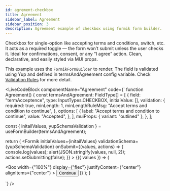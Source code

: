 ```yaml
---
id: agrement-checkbox
title: Agreement
sidebar_label: Agreement
sidebar_position: 3
description: Agreement example of checkbox using formik form builder.
---
```



Checkbox for single-option like accepting terms and conditions, switch, etc. It acts as a required toggle — the form won’t submit unless the user checks it. Ideal for confirmations, consent, or any “I agree” action. Clean, declarative, and easily styled via MUI props.

This example uses the `FormikFormBuilder` to render.
The field is validated using Yup and defined in termsAndAgreement config variable. Check [Validation Rules](/docs/getting-started/my-doc-configuration#validation-rules) for more detail.

<LiveCodeBlock
  componentName="Agreement"
  code={`
function Agreement() {
  const termsAndAgreement: FieldType[] = [
    {
      field: "termAcceptence",
      type: InputTypes.CHECKBOX,
      initialValue: [],
      validation: {
        required: true,
        minLength: 1,
        minLengthRuleMsg: "Accept terms and condition to continue",
      },
      options: [
        {
          label: "Accept terms and condition to continue",
          value: "Accepted",
        },
      ],
      muiProps: { variant: "outlined" },
    },
  ];

  const { initailValues, yupSchemaValidation } = useFormBuilder(termsAndAgreement);

  return (
    <Formik
      initialValues={initailValues}
      validationSchema={yupSchemaValidation}
      onSubmit={(values, actions) => {
        console.log(values);
        alert(JSON.stringify(values, null, 2));
        actions.setSubmitting(false);
      }}
    >
      {({ values }) => (
        <Form>
          <FormBuilder
            group="form"
            values={values}
            data-test="form"
            fields={termsAndAgreement}
          />
          <Box
            width={"100%"}
            display={"flex"}
            justifyContent={"center"}
            alignItems={"center"}
          >
            <Button variant="solid" type="submit">
              Continue
            </Button>
          </Box>
        </Form>
      )}
    </Formik>
  );
}


  `}
/>